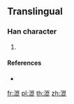 {{character info/new}}
==Translingual==

===Han character===
{{Han char|rn=85|rad=水|as=11|sn=14|four=|canj=EUAP|ids=⿰氵崑}}

# {{defn|Han|sort=水11}}

====References====
* {{Han ref|kx=0648.281|hdz=31724.021|uh=6F49|ud=28489}}

[[fr:潉]]
[[pl:潉]]
[[th:潉]]
[[zh:潉]]